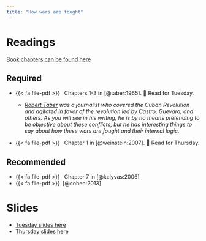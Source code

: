 ```yaml
---
title: "How wars are fought"
---
```


# Readings


[Book chapters can be found here](https://www.dropbox.com/scl/fo/jxgwe0clhpipx2oyil3uc/h?rlkey=4xyltyrorgngb80pgo9jhszgt&dl=0)


## Required

- {{< fa file-pdf >}}&ensp; Chapters 1-3 in [@taber:1965]. 📅 Read for Tuesday.
    
    - *[Robert Taber](https://en.wikipedia.org/wiki/Robert_Taber_(author)) was a journalist who covered the Cuban Revolution and agitated in favor of the revolution led by Castro, Guevara, and others. As you will see in his writing, he is by no means pretending to be objective about these conflicts, but he has interesting things to say about how these wars are fought and their internal logic.*

- {{< fa file-pdf >}}&ensp; Chapter 1 in [@weinstein:2007]. 📅 Read for Thursday.

## Recommended


- {{< fa file-pdf >}}&ensp; Chapter 7 in [@kalyvas:2006]
- {{< fa file-pdf >}}&ensp;[@cohen:2013]


# Slides

* [Tuesday slides here]()
* [Thursday slides here]()


